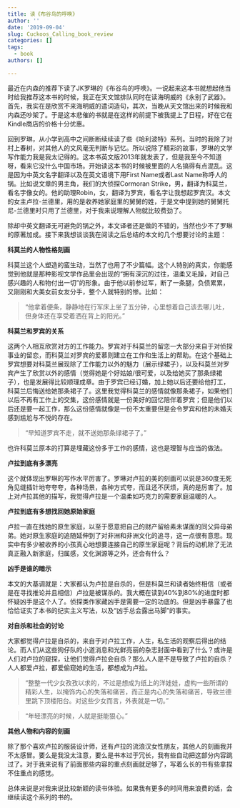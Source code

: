 ```yaml
---
title: 读《布谷鸟的呼唤》
author: ''
date: '2019-09-04'
slug: Cuckoos_Calling_book_review
categories: []
tags:
  - book
authors: []

---
```


最近在内森的推荐下读了JK罗琳的《布谷鸟的呼唤》。一说起来这本书就想起他当时给我推荐这本书的时候，我正在天文馆排队同时在读海明威的《永别了武器》。首先，我实在是欣赏不来海明威的遣词造句，其次，当晚从天文馆出来的时候我和内森还吵架了。于是这本悲催的书就是在这样的前提下被我提上了日程，好在它在Kindle商店的价格十分优惠。

回到罗琳，从小学到高中之间断断续续读了些《哈利波特》系列。当时的我除了对村上春树，对其他人的文风毫无判断与记忆。所以说除了精彩的故事，罗琳的文学写作能力我是我太记得的。这本书英文版2013年就发表了，但是我至今不知道呀，看来它没什么中国市场。开始读这本书的时候被里面的人名搞得有点混乱。这是因为中英文名字翻译以及在英文语境下用First Name或者Last Name称呼人的锅。比如说文章的男主角，我们的大侦探Cormoran Strike，男，翻译为科莫兰，看名字像女的。他的助理Robin，女，翻译为罗宾，看名字让我想起罗宾汉。本文的女主卢拉-兰德里，用的是收养她家庭里的舅舅的姓，于是文中提到她的舅舅托尼-兰德里时只用了兰德里，对于我来说理解人物就比较费劲了。

除却中英文翻译无可避免的锅之外，本文译者还是做的不错的，当然也少不了罗琳的原著加成。接下来我想谈谈我在阅读之后总结的本文的几个想要讨论的主题：

**科莫兰的人物性格刻画**

科莫兰这个人塑造的蛮生动，当然了也用了不少篇幅。这个人特别的真实，你能感觉到他就是那种影视文学作品里会出现的“拥有深沉的过往，温柔又毛躁，对自己感兴趣的人和物付出一切”的形象。由于他以前参过军，断了一条腿，负债累累，又刚刚和大美女前女友分手，整个人就特别的惨。比如：

> 	“他拿着便条，静静地在行军床上坐了五分钟，心里想着自己该去哪儿吐，但身体还在享受着洒在背上的阳光。”

**科莫兰和罗宾的关系**

这两个人相互欣赏对方的工作能力。罗宾对于科莫兰的留恋一大部分来自于对侦探事业的留恋，而科莫兰对罗宾的爱慕则建立在工作和生活上的帮助。在这个基础上罗宾想要对科莫兰展现除了工作能力以外的魅力（展示绿裙子），以及科莫兰对罗宾产生了欣赏以外的感情（觉得她是个好姑娘/很可爱，以及给她买了那条绿裙子），也是发展得比较顺理成章。由于罗宾已经订婚，加上她以后还要给他打工，科莫兰后悔送给她那条裙子了。这里我觉得科莫兰的感情就像那条裙子，如果他们以后不再有工作上的交集，这份感情就是一份美好的回忆陪伴着罗宾；但是他们以后还是要一起工作，那么这份感情就像是一份不太重要但是会令罗宾和他的未婚夫感到尴尬与不悦的存在。

> 	“早知道罗宾不走，就不送她那条绿裙子了。” 

也许科莫兰原本的打算是埋藏这份多于工作的感情，这也是理智与应当的做法。

**卢拉到底有多漂亮**

这个就体现出罗琳的写作水平厉害了。罗琳对卢拉的美的刻画可以说是360度无死角见缝插针地夸夸夸，各种场景，各种方式夸，而且还不厌烦，真的是厉害了。加上对卢拉其他的描写，我觉得卢拉是一个温柔如巧克力的需要家庭温暖的人。

**卢拉到底有多想找回她原始家庭**

卢拉一直在找她的原生家庭，以至于愿意把自己的财产留给素未谋面的同父异母弟弟。她对原生家庭的追随延伸到了对非洲和非洲文化的追寻，这一点很有意思。现实中有多少被收养的小孩真心地想要连接自己的原生家庭呢？背后的动机除了无法真正融入新家庭，归属感，文化渊源等之外，还会有什么？

**凶手是谁的暗示**

本文的大基调就是：大家都认为卢拉是自杀的，但是科莫兰和读者始终相信（或者是在寻找推论并且相信）卢拉是被谋杀的。我大概在读到40%到80%的进度时都怀疑凶手是这个人了。侦探类作家藏凶手是需要一定的功底的。但是凶手暴露了也恰恰证实了本书的纪实主义写法，以及“凶手总会露出马脚”的事实。

**对自杀和社会的讨论**

大家都觉得卢拉是自杀的，来自于对卢拉工作，人生，私生活的观察后得出的结论。而人们从这些狗仔队的小道消息和光鲜亮丽的杂志封面中看到了什么？或许是人们对卢拉的窥探，让他们觉得卢拉会自杀？那么人人是不是导致了卢拉的自杀？人人都爱卢拉，都爱偷窥她的生活，都想成为卢拉。

> 	“整整一代少女孜孜以求的，不过是想成为纸上的洋娃娃，虚构一些所谓的精彩人生，以掩饰内心的失落和痛苦，而正是内心的失落和痛苦，导致兰德里跳下顶楼阳台。对这些少女而言，外表就是一切。”

> 	“年轻漂亮的时候，人就是挺能狠心。”

**其他人物和内容的刻画**

除了那个喜欢卢拉的服装设计师，还有卢拉的流浪汉女性朋友，其他人的刻画我并不太感冒。要么是我没太注意，要么是书本过于冗长，我有些自动把这部分内容跳过了。对于我来说有了前面那些内容的重点刻画就足够了，写着么长的书有些拿捏不住重点的感觉。

总体来说是对我来说比较新颖的读书体验。如果我有更多的时间用来浪费的话，会继续读这个系列的书的。